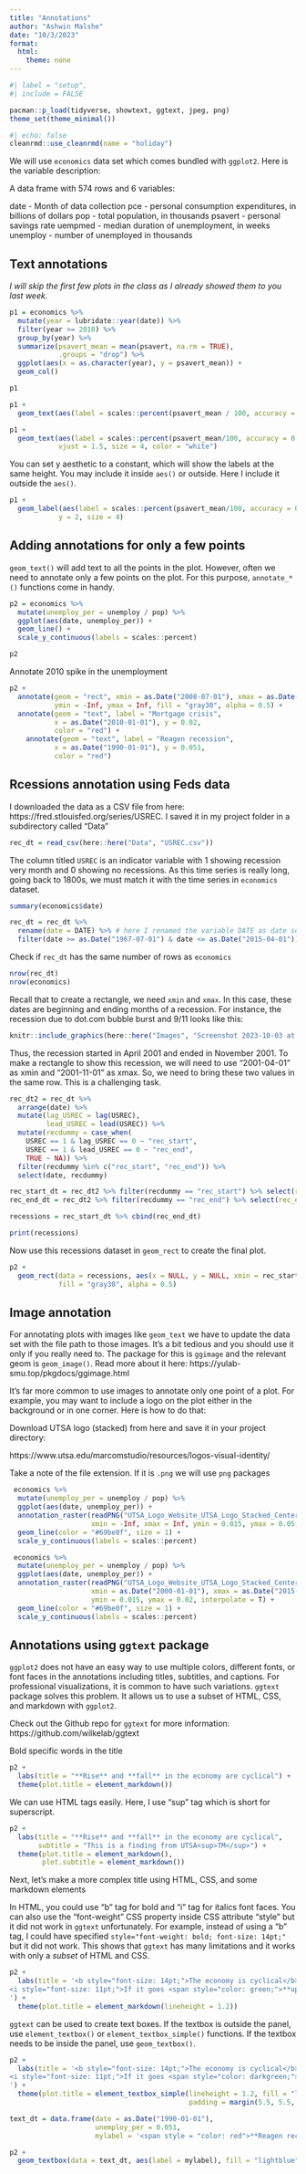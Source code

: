 ```yaml
---
title: "Annotations"
author: "Ashwin Malshe"
date: "10/3/2023"
format:
  html: 
    theme: none
---
```


```r
#| label = "setup",
#| include = FALSE

pacman::p_load(tidyverse, showtext, ggtext, jpeg, png)
theme_set(theme_minimal())
```


```r
#| echo: false
cleanrmd::use_cleanrmd(name = "holiday")
```



We will use `economics` data set which comes bundled with `ggplot2`. Here is the variable description:

A data frame with 574 rows and 6 variables:

date - Month of data collection
pce - personal consumption expenditures, in billions of dollars
pop - total population, in thousands
psavert - personal savings rate
uempmed - median duration of unemployment, in weeks
unemploy - number of unemployed in thousands


## Text annotations


*I will skip the first few plots in the class as I already showed them to you last week.*

```r
p1 = economics %>% 
  mutate(year = lubridate::year(date)) %>% 
  filter(year >= 2010) %>% 
  group_by(year) %>% 
  summarize(psavert_mean = mean(psavert, na.rm = TRUE),
            .groups = "drop") %>% 
  ggplot(aes(x = as.character(year), y = psavert_mean)) +
  geom_col()

p1
```


```r
p1 +
  geom_text(aes(label = scales::percent(psavert_mean / 100, accuracy = 0.01)))
```


```r
p1 +
  geom_text(aes(label = scales::percent(psavert_mean/100, accuracy = 0.01)),
            vjust = 1.5, size = 4, color = "white")
```

You can set y aesthetic to a constant, which will show the labels at the same height. You may include it inside `aes()` or outside. Here I include it outside the `aes()`.

```r
p1 +
  geom_label(aes(label = scales::percent(psavert_mean/100, accuracy = 0.01)), 
            y = 2, size = 4)
```

## Adding annotations for only a few points

`geom_text()` will add text to all the points in the plot. However, often we need to annotate only a few points on the plot. For this purpose, `annotate_*()` functions come in handy.


```r
p2 = economics %>% 
  mutate(unemploy_per = unemploy / pop) %>% 
  ggplot(aes(date, unemploy_per)) +
  geom_line() +
  scale_y_continuous(labels = scales::percent)

p2
```

Annotate 2010 spike in the unemployment

```r
p2 +
  annotate(geom = "rect", xmin = as.Date("2008-07-01"), xmax = as.Date("2010-07-01"),
           ymin = -Inf, ymax = Inf, fill = "gray30", alpha = 0.5) +
  annotate(geom = "text", label = "Mortgage crisis", 
           x = as.Date("2010-01-01"), y = 0.02,
           color = "red") +
    annotate(geom = "text", label = "Reagen recession", 
           x = as.Date("1990-01-01"), y = 0.051,
           color = "red") 
```

## Rcessions annotation using Feds data

I downloaded the data as a CSV file from here: https://fred.stlouisfed.org/series/USREC. I saved it in my project folder in a subdirectory called "Data"

```r
rec_dt = read_csv(here::here("Data", "USREC.csv"))
```

The column titled `USREC` is an indicator variable with 1 showing recession very month and 0 showing no recessions. As this time series is really long, going back to 1800s, we must match it with the time series in `economics` dataset.

```r
summary(economics$date)
```

```r
rec_dt = rec_dt %>% 
  rename(date = DATE) %>% # here I renamed the variable DATE as date so that it is easier to type
  filter(date >= as.Date("1967-07-01") & date <= as.Date("2015-04-01"))
```

Check if `rec_dt` has the same number of rows as `economics`

```r
nrow(rec_dt)
nrow(economics)
```

Recall that to create a rectangle, we need `xmin` and `xmax`. In this case, these dates are beginning  and ending months of a recession. For instance, the recession due to dot.com bubble burst and 9/11 looks like this:

```r
knitr::include_graphics(here::here("Images", "Screenshot 2023-10-03 at 10.45.27 PM.png"))
```
Thus, the recession started in April 2001 and ended in November 2001. To make a rectangle to show this recession, we will need to use "2001-04-01" as xmin and "2001-11-01" as xmax. So, we need to bring these two values in the same row. This is a challenging task.


```r
rec_dt2 = rec_dt %>% 
  arrange(date) %>% 
  mutate(lag_USREC = lag(USREC),
         lead_USREC = lead(USREC)) %>% 
  mutate(recdummy = case_when(
    USREC == 1 & lag_USREC == 0 ~ "rec_start",
    USREC == 1 & lead_USREC == 0 ~ "rec_end",
    TRUE ~ NA)) %>% 
  filter(recdummy %in% c("rec_start", "rec_end")) %>% 
  select(date, recdummy)
```

```r
rec_start_dt = rec_dt2 %>% filter(recdummy == "rec_start") %>% select(rec_start = date)
rec_end_dt = rec_dt2 %>% filter(recdummy == "rec_end") %>% select(rec_end = date)

recessions = rec_start_dt %>% cbind(rec_end_dt)

print(recessions)
```

Now use this recessions dataset in `geom_rect` to create the final plot.

```r
p2 +
  geom_rect(data = recessions, aes(x = NULL, y = NULL, xmin = rec_start, xmax = rec_end, ymin = -Inf, ymax = Inf),
            fill = "gray30", alpha = 0.5)
```



## Image annotation

For annotating plots with images like `geom_text` we have to update the data set with the file path to those images. It's a bit tedious and you should use it only if you really need to. The package for this is `ggimage` and the relevant geom is `geom_image()`. Read more about it here:
https://yulab-smu.top/pkgdocs/ggimage.html


It's far more common to use images to annotate only one point of a plot. For example, you may want to include a logo on the plot either in the background or in one corner. Here is how to do that:

Download UTSA logo (stacked) from here and save it in your project directory:

https://www.utsa.edu/marcomstudio/resources/logos-visual-identity/

Take a note of the file extension. If it is `.png` we will use `png` packages

```r
 economics %>% 
  mutate(unemploy_per = unemploy / pop) %>% 
  ggplot(aes(date, unemploy_per)) +
  annotation_raster(readPNG("UTSA_Logo_Website_UTSA_Logo_Stacked_Center.png"),
                    xmin = -Inf, xmax = Inf, ymin = 0.015, ymax = 0.05, interpolate = T) +
  geom_line(color = "#69be0f", size = 1) +
  scale_y_continuous(labels = scales::percent)

```


```r
 economics %>% 
  mutate(unemploy_per = unemploy / pop) %>% 
  ggplot(aes(date, unemploy_per)) +
  annotation_raster(readPNG("UTSA_Logo_Website_UTSA_Logo_Stacked_Center.png"),
                    xmin = as.Date("2000-01-01"), xmax = as.Date("2015-01-01"), 
                    ymin = 0.015, ymax = 0.02, interpolate = T) +
  geom_line(color = "#69be0f", size = 1) +
  scale_y_continuous(labels = scales::percent)

```

## Annotations using `ggtext` package

`ggplot2` does not have an easy way to use multiple colors, different fonts, or font faces in the annotations including titles, subtitles, and captions. For professional visualizations, it is common to have such variations. `ggtext` package solves this problem. It allows us to use a subset of HTML, CSS, and markdown with `ggplot2`. 

Check out the Github repo for `ggtext` for more information: https://github.com/wilkelab/ggtext


Bold specific words in the title

```r
p2 +
  labs(title = "**Rise** and **fall** in the economy are cyclical") +
  theme(plot.title = element_markdown())

```

We can use HTML tags easily. Here, I use "sup" tag which is short for superscript.

```r
p2 +
  labs(title = "**Rise** and **fall** in the economy are cyclical",
       subtitle = "This is a finding from UTSA<sup>TM</sup>") +
  theme(plot.title = element_markdown(),
        plot.subtitle = element_markdown())
```

Next, let's make a more complex title using HTML, CSS, and some markdown elements

In HTML, you could use "b" tag for bold and "i" tag for italics font faces. You can also use the "font-weight" CSS property inside CSS attribute "style" but it did not work in `ggtext` unfortunately. For example, instead of using a "b" tag, I could have specified `style="font-weight: bold; font-size: 14pt;"` but it did not work. This shows that `ggtext` has many limitations and it works with only a *subset* of HTML and CSS.



```r
p2 +
  labs(title = '<b style="font-size: 14pt;">The economy is cyclical</b><br>
<i style="font-size: 11pt;">If it goes <span style="color: green;">**up**</span>, it is almost certain that it will come <span style="color: red;">**down**</span></i>
') +
  theme(plot.title = element_markdown(lineheight = 1.2))
```

`ggtext` can be used to create text boxes. If the textbox is outside the panel, use `element_textbox()` or `element_textbox_simple()` functions. If the textbox needs to be inside the panel, use `geom_textbox()`.


```r
p2 +
  labs(title = '<b style="font-size: 14pt;">The economy is cyclical</b><br>
<i style="font-size: 11pt;">If it goes <span style="color: darkgreen;">**up**</span>, it is almost certain that it will come <span style="color: red;">**down**</span></i>
') +
  theme(plot.title = element_textbox_simple(lineheight = 1.2, fill = "lightsteelblue1",
                                            padding = margin(5.5, 5.5, 5.5, 5.5)))
```

```r

text_dt = data.frame(date = as.Date("1990-01-01"), 
                     unemploy_per = 0.051, 
                     mylabel = '<span style = "color: red">**Reagen recession** </span>')

p2 +
  geom_textbox(data = text_dt, aes(label = mylabel), fill = "lightblue")

```


